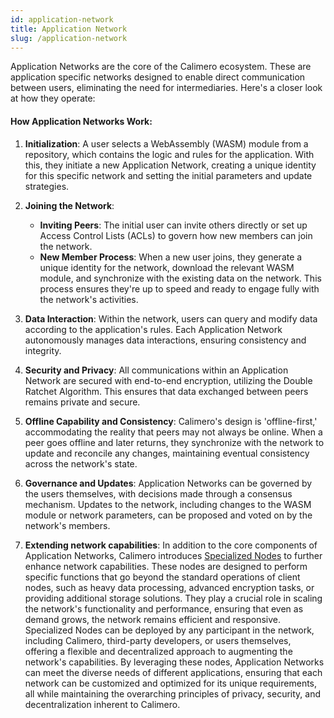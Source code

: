 ```yaml
---
id: application-network
title: Application Network
slug: /application-network
---
```


Application Networks are the core of the Calimero ecosystem. These are application specific networks designed to enable direct communication between users, eliminating the need for intermediaries. Here's a closer look at how they operate:

#### **How Application Networks Work:**

1. **Initialization**: A user selects a WebAssembly (WASM) module from a repository, which contains the logic and rules for the application. With this, they initiate a new Application Network, creating a unique identity for this specific network and setting the initial parameters and update strategies.

2. **Joining the Network**: 
   - **Inviting Peers**: The initial user can invite others directly or set up Access Control Lists (ACLs) to govern how new members can join the network.
   - **New Member Process**: When a new user joins, they generate a unique identity for the network, download the relevant WASM module, and synchronize with the existing data on the network. This process ensures they're up to speed and ready to engage fully with the network's activities.

3. **Data Interaction**: Within the network, users can query and modify data according to the application's rules. Each Application Network autonomously manages data interactions, ensuring consistency and integrity.

4. **Security and Privacy**: All communications within an Application Network are secured with end-to-end encryption, utilizing the Double Ratchet Algorithm. This ensures that data exchanged between peers remains private and secure.

5. **Offline Capability and Consistency**: Calimero's design is 'offline-first,' accommodating the reality that peers may not always be online. When a peer goes offline and later returns, they synchronize with the network to update and reconcile any changes, maintaining eventual consistency across the network's state.

6. **Governance and Updates**: Application Networks can be governed by the users themselves, with decisions made through a consensus mechanism. Updates to the network, including changes to the WASM module or network parameters, can be proposed and voted on by the network's members.

7. **Extending network capabilities**: In addition to the core components of Application Networks, Calimero introduces [Specialized Nodes](/docs/specialize-cluster) to further enhance network capabilities. These nodes are designed to perform specific functions that go beyond the standard operations of client nodes, such as heavy data processing, advanced encryption tasks, or providing additional storage solutions. They play a crucial role in scaling the network's functionality and performance, ensuring that even as demand grows, the network remains efficient and responsive. Specialized Nodes can be deployed by any participant in the network, including Calimero, third-party developers, or users themselves, offering a flexible and decentralized approach to augmenting the network's capabilities. By leveraging these nodes, Application Networks can meet the diverse needs of different applications, ensuring that each network can be customized and optimized for its unique requirements, all while maintaining the overarching principles of privacy, security, and decentralization inherent to Calimero.
